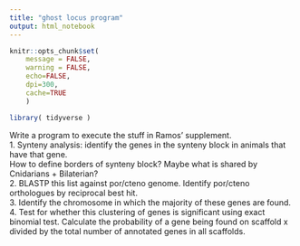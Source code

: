 ```yaml
---
title: "ghost locus program"
output: html_notebook
---
```



```r
knitr::opts_chunk$set(
	message = FALSE,
	warning = FALSE,
	echo=FALSE,
	dpi=300,
	cache=TRUE
	)
```

```r
library( tidyverse )
```

Write a program to execute the stuff in Ramos' supplement.  
1. Synteny analysis: identify the genes in the synteny block in animals that have that gene.  
How to define borders of synteny block? Maybe what is shared by Cnidarians + Bilaterian?  
2. BLASTP this list against por/cteno genome. Identify por/cteno orthologues by reciprocal best hit.  
3. Identify the chromosome in which the majority of these genes are found.
4. Test for whether this clustering of genes is significant using exact binomial test. Calculate the probability of a gene being found on scaffold x divided by the total number of annotated genes in all scaffolds.

```r


```